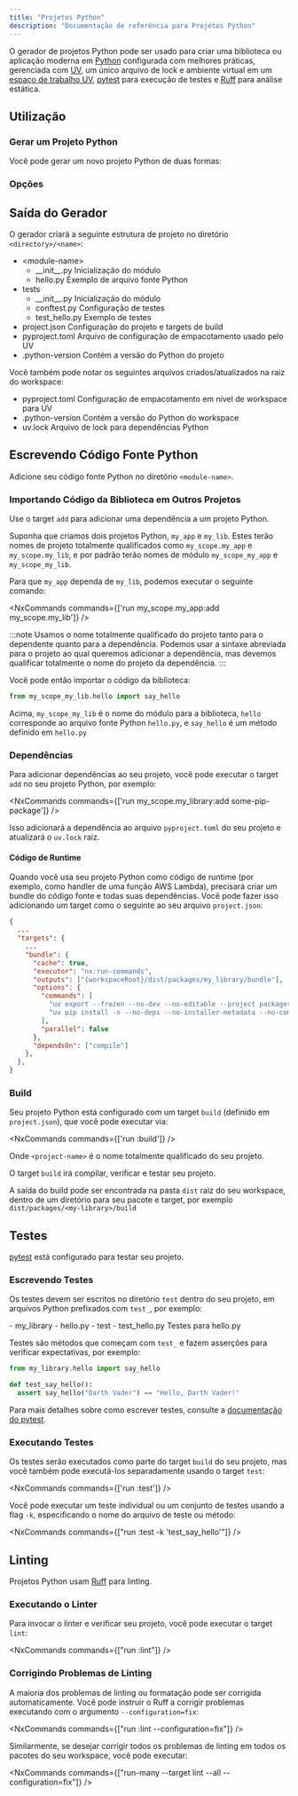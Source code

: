 ```yaml
---
title: "Projetos Python"
description: "Documentação de referência para Projetos Python"
---
```





O gerador de projetos Python pode ser usado para criar uma biblioteca ou aplicação moderna em [Python](https://www.python.org/) configurada com melhores práticas, gerenciada com [UV](https://docs.astral.sh/uv/), um único arquivo de lock e ambiente virtual em um [espaço de trabalho UV](https://docs.astral.sh/uv/concepts/projects/workspaces/), [pytest](https://docs.pytest.org/en/stable/) para execução de testes e [Ruff](https://docs.astral.sh/ruff/) para análise estática.

## Utilização

### Gerar um Projeto Python

Você pode gerar um novo projeto Python de duas formas:

<RunGenerator generator="py#project" />

### Opções

<GeneratorParameters generator="py#project" />

## Saída do Gerador

O gerador criará a seguinte estrutura de projeto no diretório `<directory>/<name>`:

<FileTree>

  - \<module-name>
    - \_\_init\_\_.py Inicialização do módulo
    - hello.py Exemplo de arquivo fonte Python
  - tests
    - \_\_init\_\_.py Inicialização do módulo
    - conftest.py Configuração de testes
    - test_hello.py Exemplo de testes
  - project.json Configuração do projeto e targets de build
  - pyproject.toml Arquivo de configuração de empacotamento usado pelo UV
  - .python-version Contém a versão do Python do projeto

</FileTree>

Você também pode notar os seguintes arquivos criados/atualizados na raiz do workspace:

<FileTree>

  - pyproject.toml Configuração de empacotamento em nível de workspace para UV
  - .python-version Contém a versão do Python do workspace
  - uv.lock Arquivo de lock para dependências Python

</FileTree>

## Escrevendo Código Fonte Python

Adicione seu código fonte Python no diretório `<module-name>`.

### Importando Código da Biblioteca em Outros Projetos

Use o target `add` para adicionar uma dependência a um projeto Python.

Suponha que criamos dois projetos Python, `my_app` e `my_lib`. Estes terão nomes de projeto totalmente qualificados como `my_scope.my_app` e `my_scope.my_lib`, e por padrão terão nomes de módulo `my_scope_my_app` e `my_scope_my_lib`.

Para que `my_app` dependa de `my_lib`, podemos executar o seguinte comando:

<NxCommands commands={['run my_scope.my_app:add my_scope.my_lib']} />

:::note
Usamos o nome totalmente qualificado do projeto tanto para o dependente quanto para a dependência. Podemos usar a sintaxe abreviada para o projeto ao qual queremos adicionar a dependência, mas devemos qualificar totalmente o nome do projeto da dependência.
:::

Você pode então importar o código da biblioteca:

```python title="packages/my_app/my_scope_my_app/main.py"
from my_scope_my_lib.hello import say_hello
```

Acima, `my_scope_my_lib` é o nome do módulo para a biblioteca, `hello` corresponde ao arquivo fonte Python `hello.py`, e `say_hello` é um método definido em `hello.py`

### Dependências

Para adicionar dependências ao seu projeto, você pode executar o target `add` no seu projeto Python, por exemplo:

<NxCommands commands={['run my_scope.my_library:add some-pip-package']} />

Isso adicionará a dependência ao arquivo `pyproject.toml` do seu projeto e atualizará o `uv.lock` raiz.

#### Código de Runtime

Quando você usa seu projeto Python como código de runtime (por exemplo, como handler de uma função AWS Lambda), precisará criar um bundle do código fonte e todas suas dependências. Você pode fazer isso adicionando um target como o seguinte ao seu arquivo `project.json`:

```json title="project.json"
{
  ...
  "targets": {
    ...
    "bundle": {
      "cache": true,
      "executor": "nx:run-commands",
      "outputs": ["{workspaceRoot}/dist/packages/my_library/bundle"],
      "options": {
        "commands": [
          "uv export --frozen --no-dev --no-editable --project packages/my_library --package my_scope.my_library -o dist/packages/my_library/bundle/requirements.txt",
          "uv pip install -n --no-deps --no-installer-metadata --no-compile-bytecode --python-platform x86_64-manylinux2014 --python `uv python pin` --target dist/packages/my_library/bundle -r dist/packages/my_library/bundle/requirements.txt"
        ],
        "parallel": false
      },
      "dependsOn": ["compile"]
    },
  },
}
```

### Build

Seu projeto Python está configurado com um target `build` (definido em `project.json`), que você pode executar via:

<NxCommands commands={['run <project-name>:build']} />

Onde `<project-name>` é o nome totalmente qualificado do seu projeto.

O target `build` irá compilar, verificar e testar seu projeto.

A saída do build pode ser encontrada na pasta `dist` raiz do seu workspace, dentro de um diretório para seu pacote e target, por exemplo `dist/packages/<my-library>/build`

## Testes

[pytest](https://docs.pytest.org/en/stable/) está configurado para testar seu projeto.

### Escrevendo Testes

Os testes devem ser escritos no diretório `test` dentro do seu projeto, em arquivos Python prefixados com `test_`, por exemplo:

<FileTree>
  - my_library
    - hello.py
  - test
    - test_hello.py Testes para hello.py
</FileTree>

Testes são métodos que começam com `test_` e fazem asserções para verificar expectativas, por exemplo:

```python title="test/test_hello.py"
from my_library.hello import say_hello

def test_say_hello():
  assert say_hello("Darth Vader") == "Hello, Darth Vader!"
```

Para mais detalhes sobre como escrever testes, consulte a [documentação do pytest](https://docs.pytest.org/en/stable/how-to/assert.html#).

### Executando Testes

Os testes serão executados como parte do target `build` do seu projeto, mas você também pode executá-los separadamente usando o target `test`:

<NxCommands commands={['run <project-name>:test']} />

Você pode executar um teste individual ou um conjunto de testes usando a flag `-k`, especificando o nome do arquivo de teste ou método:

<NxCommands commands={["run <project-name>:test -k 'test_say_hello'"]} />

## Linting

Projetos Python usam [Ruff](https://docs.astral.sh/ruff/) para linting.

### Executando o Linter

Para invocar o linter e verificar seu projeto, você pode executar o target `lint`:

<NxCommands commands={["run <project-name>:lint"]} />

### Corrigindo Problemas de Linting

A maioria dos problemas de linting ou formatação pode ser corrigida automaticamente. Você pode instruir o Ruff a corrigir problemas executando com o argumento `--configuration=fix`:

<NxCommands commands={["run <project-name>:lint --configuration=fix"]} />

Similarmente, se desejar corrigir todos os problemas de linting em todos os pacotes do seu workspace, você pode executar:

<NxCommands commands={["run-many --target lint --all --configuration=fix"]} />